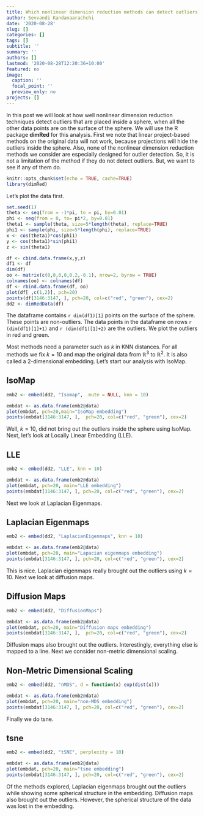 ```yaml
---
title: Which nonlinear dimension reduction methods can detect outliers inside a sphere?
author: Sevvandi Kandanaarachchi
date: '2020-08-28'
slug: []
categories: []
tags: []
subtitle: ''
summary: ''
authors: []
lastmod: '2020-08-28T12:20:36+10:00'
featured: no
image:
  caption: ''
  focal_point: ''
  preview_only: no
projects: []
---
```

In this post we will look at how well nonlinear dimension reduction techniques detect outliers that are placed inside a sphere, when all the other data points are on the surface of the sphere. We will use the R package **dimRed** for this analysis. First we note that linear project-based methods on the original data will not work, because projections will hide the outliers inside the sphere. Also, none of the nonlinear dimension reduction methods we consider are especially designed for outlier detection. So, it is not a limitation of the method if they do not detect outliers. But, we want to see if any of them do. 

```r
knitr::opts_chunk$set(echo = TRUE, cache=TRUE)
library(dimRed)
```

Let's plot the data first. 
```r
set.seed(1)
theta <- seq(from = -1*pi, to = pi, by=0.01)
phi <- seq(from = 0, to= pi*2, by=0.01)
theta1 <- sample(theta, size=5*length(theta), replace=TRUE)
phi1 <- sample(phi, size=5*length(phi), replace=TRUE)
x <- cos(theta1)*cos(phi1)
y <- cos(theta1)*sin(phi1)
z <- sin(theta1)

df <- cbind.data.frame(x,y,z)
df1 <- df
dim(df)
oo <- matrix(c(0,0,0,0,0.2,-0.1), nrow=2, byrow = TRUE)
colnames(oo) <- colnames(df)
df <- rbind.data.frame(df, oo)
plot(df[ ,c(1,2)], pch=20)
points(df[3146:3147, ], pch=20, col=c("red", "green"), cex=2)
dd2 <- dimRedData(df)
```
The dataframe contains `r dim(df1)[1]` points on the surface of the sphere. These points are non-outliers. The data points in the dataframe on rows `r (dim(df1)[1]+1)` and `r (dim(df1)[1]+2)` are the outliers. We plot the outliers in red and green. 

Most methods need a parameter such as $k$ in KNN distances.  For all methods we fix $k=10$ and map the original data from $\mathbb{R}^3$ to $\mathbb{R}^2$. It is also called a 2-dimensional embedding. Let's start our analysis with IsoMap.

## IsoMap
```r
emb2 <- embed(dd2, "Isomap", .mute = NULL, knn = 10)

embdat <- as.data.frame(emb2@data)
plot(embdat, pch=20,main="IsoMap embedding")
points(embdat[3146:3147, ],  pch=20, col=c("red", "green"), cex=2)

```

Well, $k=10$, did not bring out the outliers inside the sphere using IsoMap. Next, let's look at Locally Linear Embedding (LLE).

## LLE
```r
emb2 <- embed(dd2, "LLE", knn = 10)

embdat <- as.data.frame(emb2@data)
plot(embdat, pch=20, main="LLE embedding")
points(embdat[3146:3147, ], pch=20, col=c("red", "green"), cex=2)

```

Next we look at Laplacian Eigenmaps. 

## Laplacian Eigenmaps
```r
emb2 <- embed(dd2, "LaplacianEigenmaps", knn = 10)

embdat <- as.data.frame(emb2@data)
plot(embdat, pch=20, main="Lapacian eigenmaps embedding")
points(embdat[3146:3147, ], pch=20, col=c("red", "green"), cex=2)
```
This is nice. Laplacian eigenmaps really brought out the outliers using $k=10$. Next we look at diffusion maps. 

## Diffusion Maps
```r
emb2 <- embed(dd2, "DiffusionMaps")

embdat <- as.data.frame(emb2@data)
plot(embdat, pch=20, main="Diffusion maps embedding")
points(embdat[3146:3147, ],  pch=20, col=c("red", "green"), cex=2)
```

Diffusion maps also brought out the outliers. Interestingly, everything else is mapped to a line. Next we consider non-metric dimensional scaling.

## Non-Metric Dimensional Scaling
```r
emb2 <- embed(dd2, "nMDS", d = function(x) exp(dist(x)))

embdat <- as.data.frame(emb2@data)
plot(embdat, pch=20, main="non-MDS embedding")
points(embdat[3146:3147, ], pch=20, col=c("red", "green"), cex=2)
```

Finally we do tsne. 

## tsne
```r
emb2 <- embed(dd2, "tSNE", perplexity = 10)

embdat <- as.data.frame(emb2@data)
plot(embdat, pch=20, main="tsne embedding")
points(embdat[3146:3147, ], pch=20, col=c("red", "green"), cex=2)
```

Of the methods explored, Laplacian eigenmaps brought out the outliers while showing some spherical structure in the embedding. Diffusion maps also brought out the outliers. However, the spherical structure of the data was lost in the embedding.  